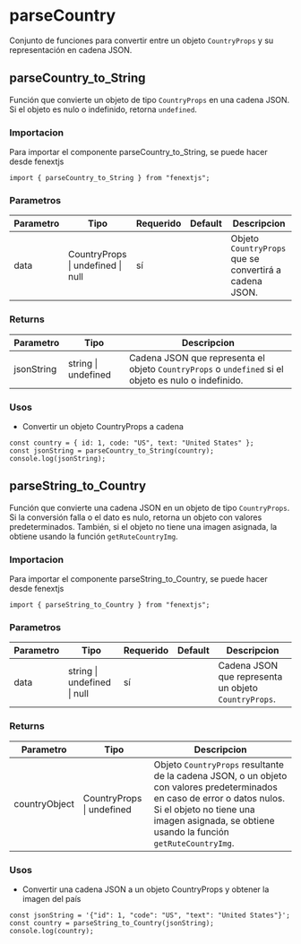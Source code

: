 # parseCountry

Conjunto de funciones para convertir entre un objeto `CountryProps` y su representación en cadena JSON.

## parseCountry_to_String

Función que convierte un objeto de tipo `CountryProps` en una cadena JSON. Si el objeto es nulo o indefinido, retorna `undefined`.

### Importacion

Para importar el componente parseCountry_to_String, se puede hacer desde fenextjs

```tsx copy
import { parseCountry_to_String } from "fenextjs";
```

### Parametros

| Parametro | Tipo                              | Requerido | Default | Descripcion                                            |
| --------- | --------------------------------- | --------- | ------- | ------------------------------------------------------ |
| data      | CountryProps \| undefined \| null | sí        |         | Objeto `CountryProps` que se convertirá a cadena JSON. |

### Returns

| Parametro  | Tipo                | Descripcion                                                                                          |
| ---------- | ------------------- | ---------------------------------------------------------------------------------------------------- |
| jsonString | string \| undefined | Cadena JSON que representa el objeto `CountryProps` o `undefined` si el objeto es nulo o indefinido. |

### Usos

- Convertir un objeto CountryProps a cadena

```tsx copy
const country = { id: 1, code: "US", text: "United States" };
const jsonString = parseCountry_to_String(country);
console.log(jsonString);
```

## parseString_to_Country

Función que convierte una cadena JSON en un objeto de tipo `CountryProps`. Si la conversión falla o el dato es nulo, retorna un objeto con valores predeterminados. También, si el objeto no tiene una imagen asignada, la obtiene usando la función `getRuteCountryImg`.

### Importacion

Para importar el componente parseString_to_Country, se puede hacer desde fenextjs

```tsx copy
import { parseString_to_Country } from "fenextjs";
```

### Parametros

| Parametro | Tipo                        | Requerido | Default | Descripcion                                          |
| --------- | --------------------------- | --------- | ------- | ---------------------------------------------------- |
| data      | string \| undefined \| null | sí        |         | Cadena JSON que representa un objeto `CountryProps`. |

### Returns

| Parametro     | Tipo                      | Descripcion                                                                                                                                                                                                              |
| ------------- | ------------------------- | ------------------------------------------------------------------------------------------------------------------------------------------------------------------------------------------------------------------------ |
| countryObject | CountryProps \| undefined | Objeto `CountryProps` resultante de la cadena JSON, o un objeto con valores predeterminados en caso de error o datos nulos. Si el objeto no tiene una imagen asignada, se obtiene usando la función `getRuteCountryImg`. |

### Usos

- Convertir una cadena JSON a un objeto CountryProps y obtener la imagen del país

```tsx copy
const jsonString = '{"id": 1, "code": "US", "text": "United States"}';
const country = parseString_to_Country(jsonString);
console.log(country);
```
